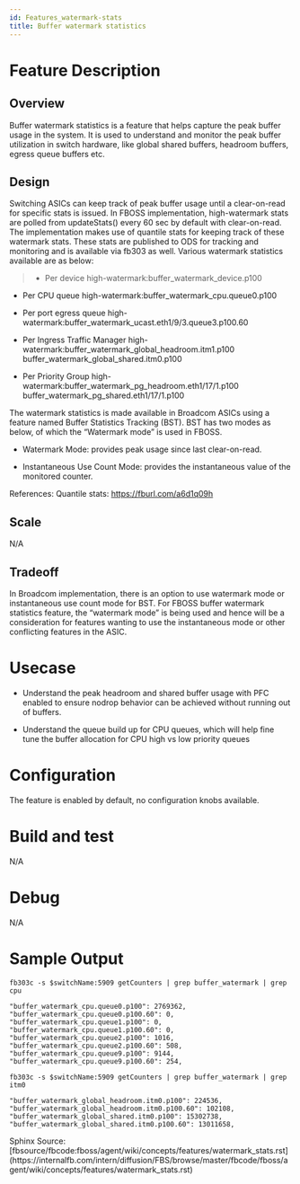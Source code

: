 ```yaml
---
id: Features_watermark-stats
title: Buffer watermark statistics
---
```


# Feature Description

## Overview

Buffer watermark statistics is a feature that helps capture the peak buffer usage in the system. It is used to understand and monitor the peak buffer utilization in switch hardware, like global shared buffers, headroom buffers, egress queue buffers etc.

## Design

Switching ASICs can keep track of peak buffer usage until a clear-on-read for specific stats is issued. In FBOSS implementation, high-watermark stats are polled from updateStats() every 60 sec by default with clear-on-read. The implementation makes use of quantile stats for keeping track of these watermark stats. These stats are published to ODS for tracking and monitoring and is available via fb303 as well. Various watermark statistics available are as below:

> * Per device high-watermark:buffer_watermark_device.p100

* Per CPU queue high-watermark:buffer_watermark_cpu.queue0.p100

* Per port egress queue high-watermark:buffer_watermark_ucast.eth1/9/3.queue3.p100.60

* Per Ingress Traffic Manager high-watermark:buffer_watermark_global_headroom.itm1.p100 buffer_watermark_global_shared.itm0.p100

* Per Priority Group high-watermark:buffer_watermark_pg_headroom.eth1/17/1.p100 buffer_watermark_pg_shared.eth1/17/1.p100



The watermark statistics is made available in Broadcom ASICs using a feature named Buffer Statistics Tracking (BST). BST has two modes as below, of which the “Watermark mode” is used in FBOSS.

* Watermark Mode: provides peak usage since last clear-on-read.

* Instantaneous Use Count Mode: provides the instantaneous value of the monitored counter.


References: Quantile stats: https://fburl.com/a6d1q09h

## Scale

N/A

## Tradeoff

In Broadcom implementation, there is an option to use watermark mode or instantaneous use count mode for BST. For FBOSS buffer watermark statistics feature, the “watermark mode” is being used and hence will be a consideration for features wanting to use the instantaneous mode or other conflicting features in the ASIC.

# Usecase

* Understand the peak headroom and shared buffer usage with PFC enabled to ensure nodrop behavior can be achieved without running out of buffers.

* Understand the queue build up for CPU queues, which will help fine tune the buffer allocation for CPU high vs low priority queues


# Configuration

The feature is enabled by default, no configuration knobs available.

# Build and test

N/A

# Debug

N/A

# Sample Output

```
fb303c -s $switchName:5909 getCounters | grep buffer_watermark | grep cpu

"buffer_watermark_cpu.queue0.p100": 2769362,
"buffer_watermark_cpu.queue0.p100.60": 0,
"buffer_watermark_cpu.queue1.p100": 0,
"buffer_watermark_cpu.queue1.p100.60": 0,
"buffer_watermark_cpu.queue2.p100": 1016,
"buffer_watermark_cpu.queue2.p100.60": 508,
"buffer_watermark_cpu.queue9.p100": 9144,
"buffer_watermark_cpu.queue9.p100.60": 254,
```
```
fb303c -s $switchName:5909 getCounters | grep buffer_watermark | grep itm0

"buffer_watermark_global_headroom.itm0.p100": 224536,
"buffer_watermark_global_headroom.itm0.p100.60": 102108,
"buffer_watermark_global_shared.itm0.p100": 15302738,
"buffer_watermark_global_shared.itm0.p100.60": 13011658,
```
<div>
Sphinx Source: [fbsource/fbcode:fboss/agent/wiki/concepts/features/watermark_stats.rst](https://internalfb.com/intern/diffusion/FBS/browse/master/fbcode/fboss/agent/wiki/concepts/features/watermark_stats.rst)</div>
